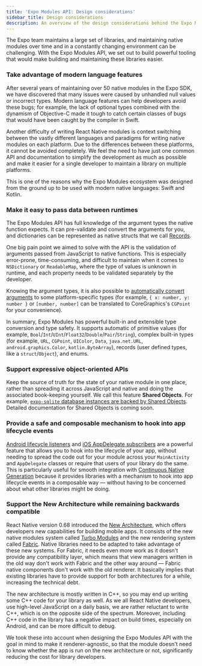 ```yaml
---
title: 'Expo Modules API: Design considerations'
sidebar_title: Design considerations
description: An overview of the design considerations behind the Expo Modules API.
---
```


The Expo team maintains a large set of libraries, and maintaining native modules over time and in a constantly changing environment can be challenging. With the Expo Modules API, we set out to build powerful tooling that would make building and maintaining these libraries easier.

### Take advantage of modern language features

After several years of maintaining over 50 native modules in the Expo SDK, we have discovered that many issues were caused by unhandled null values or incorrect types. Modern language features can help developers avoid these bugs; for example, the lack of optional types combined with the dynamism of Objective-C made it tough to catch certain classes of bugs that would have been caught by the compiler in Swift.

Another difficulty of writing React Native modules is context switching between the vastly different languages and paradigms for writing native modules on each platform. Due to the differences between these platforms, it cannot be avoided completely. We feel the need to have just one common API and documentation to simplify the development as much as possible and make it easier for a single developer to maintain a library on multiple platforms.

This is one of the reasons why the Expo Modules ecosystem was designed from the ground up to be used with modern native languages: Swift and Kotlin.

### Make it easy to pass data between runtimes

The Expo Modules API has full knowledge of the argument types the native function expects. It can pre-validate and convert the arguments for you, and dictionaries can be represented as native structs that we call [Records](/modules/module-api/#records).

One big pain point we aimed to solve with the API is the validation of arguments passed from JavaScript to native functions. This is especially error-prone, time-consuming, and difficult to maintain when it comes to `NSDictionary` or `ReadableMap`, where the type of values is unknown in runtime, and each property needs to be validated separately by the developer.

Knowing the argument types, it is also possible to [automatically convert arguments](/modules/module-api/#convertibles) to some platform-specific types (for example, `{ x: number, y: number }` or `[number, number]` can be translated to CoreGraphics's `CGPoint` for your convenience).

In summary, Expo Modules has powerful built-in and extensible type conversion and type safety. It supports automatic of primitive values (for example, `Bool`/`Int`/`UInt`/`Float32`/`Double`/`Pair`/`String`), complex built-in types (for example, `URL`, `CGPoint`, `UIColor`, `Data`, `java.net.URL`, `android.graphics.Color`, `kotlin.ByteArray`), records (user defined types, like a `struct`/`Object`), and enums.

### Support expressive object-oriented APIs

Keep the source of truth for the state of your native module in one place, rather than spreading it across JavaScript and native and doing the associated book-keeping yourself. We call this feature **Shared Objects**. For example, [`expo-sqlite` database instances are backed by Shared Objects](https://github.com/expo/expo/blob/718a9ac107231475ca4b2e6427317ade9d1e70fa/packages/expo-sqlite/src/SQLiteDatabase.ts#L421). Detailed documentation for Shared Objects is coming soon.

### Provide a safe and composable mechanism to hook into app lifecycle events

[Android lifecycle listeners](/modules/android-lifecycle-listeners/) and [iOS AppDelegate subscribers](/modules/appdelegate-subscribers/) are a powerful feature that allows you to hook into the lifecycle of your app, without needing to spread the code out for your module across your `MainActivity` and `AppDelegate` classes or require that users of your library do the same. This is particularly useful for smooth integration with [Continuous Native Generation](/workflow/continuous-native-generation/) because it provides libraries with a mechanism to hook into app lifecycle events in a composable way &mdash; without having to be concerned about what other libraries might be doing.

### Support the New Architecture while remaining backwards compatible

React Native version 0.68 introduced the [New Architecture](https://reactnative.dev/docs/the-new-architecture/landing-page), which offers developers new capabilities for building mobile apps. It consists of the new native modules system called [Turbo Modules](https://reactnative.dev/docs/the-new-architecture/pillars-turbomodules) and the new rendering system called [Fabric](https://reactnative.dev/architecture/fabric-renderer).
Native libraries need to be adapted to take advantage of these new systems. For Fabric, it needs even more work as it doesn't provide any compatibility layer, which means that view managers written in the old way don't work with Fabric and the other way around — Fabric native components don't work with the old renderer. It basically implies that existing libraries have to provide support for both architectures for a while, increasing the technical debt.

The new architecture is mostly written in C++, so you may end up writing some C++ code for your library as well. As we all React Native developers, use high-level JavaScript on a daily basis, we are rather reluctant to write C++, which is on the opposite side of the spectrum. Moreover, including C++ code in the library has a negative impact on build times, especially on Android, and can be more difficult to debug.

We took these into account when designing the Expo Modules API with the goal in mind to make it renderer-agnostic, so that the module doesn't need to know whether the app is run on the new architecture or not, significantly reducing the cost for library developers.
